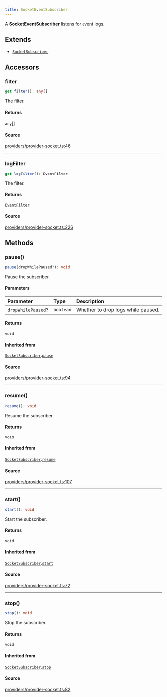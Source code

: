 ```yaml
---
title: SocketEventSubscriber
---
```


A **SocketEventSubscriber** listens for event logs.

## Extends

- [`SocketSubscriber`](/content/classes/SocketSubscriber)

## Accessors

### filter

```ts
get filter(): any[]
```

The filter.

#### Returns

`any`[]

#### Source

[providers/provider-socket.ts:46](https://github.com/dominant-strategies/quais.js/blob/9bfb949cc06bcfbb7d38a4e546f9ef7f1b4677ea/src/providers/provider-socket.ts#L46)

***

### logFilter

```ts
get logFilter(): EventFilter
```

The filter.

#### Returns

[`EventFilter`](/content/interfaces/EventFilter)

#### Source

[providers/provider-socket.ts:226](https://github.com/dominant-strategies/quais.js/blob/9bfb949cc06bcfbb7d38a4e546f9ef7f1b4677ea/src/providers/provider-socket.ts#L226)

## Methods

### pause()

```ts
pause(dropWhilePaused?): void
```

Pause the subscriber.

#### Parameters

| Parameter | Type | Description |
| :------ | :------ | :------ |
| `dropWhilePaused`? | `boolean` | Whether to drop logs while paused. |

#### Returns

`void`

#### Inherited from

[`SocketSubscriber`](/content/classes/SocketSubscriber).[`pause`](/content/classes/SocketSubscriber#pause)

#### Source

[providers/provider-socket.ts:94](https://github.com/dominant-strategies/quais.js/blob/9bfb949cc06bcfbb7d38a4e546f9ef7f1b4677ea/src/providers/provider-socket.ts#L94)

***

### resume()

```ts
resume(): void
```

Resume the subscriber.

#### Returns

`void`

#### Inherited from

[`SocketSubscriber`](/content/classes/SocketSubscriber).[`resume`](/content/classes/SocketSubscriber#resume)

#### Source

[providers/provider-socket.ts:107](https://github.com/dominant-strategies/quais.js/blob/9bfb949cc06bcfbb7d38a4e546f9ef7f1b4677ea/src/providers/provider-socket.ts#L107)

***

### start()

```ts
start(): void
```

Start the subscriber.

#### Returns

`void`

#### Inherited from

[`SocketSubscriber`](/content/classes/SocketSubscriber).[`start`](/content/classes/SocketSubscriber#start)

#### Source

[providers/provider-socket.ts:72](https://github.com/dominant-strategies/quais.js/blob/9bfb949cc06bcfbb7d38a4e546f9ef7f1b4677ea/src/providers/provider-socket.ts#L72)

***

### stop()

```ts
stop(): void
```

Stop the subscriber.

#### Returns

`void`

#### Inherited from

[`SocketSubscriber`](/content/classes/SocketSubscriber).[`stop`](/content/classes/SocketSubscriber#stop)

#### Source

[providers/provider-socket.ts:82](https://github.com/dominant-strategies/quais.js/blob/9bfb949cc06bcfbb7d38a4e546f9ef7f1b4677ea/src/providers/provider-socket.ts#L82)
